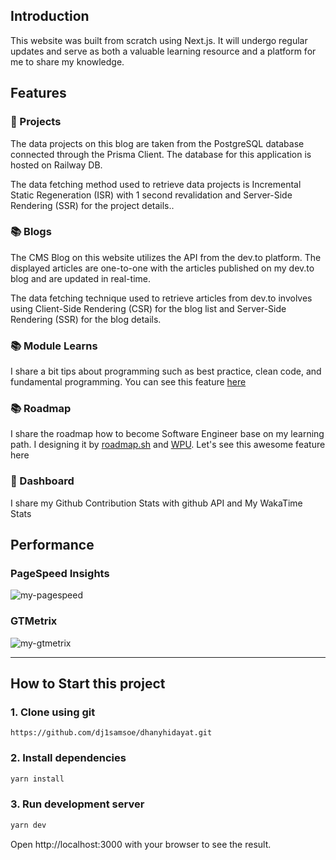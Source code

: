 ## Introduction

This website was built from scratch using Next.js. It will undergo regular updates and serve as both a valuable learning resource and a platform for me to share my knowledge.

## Features

### 📝 Projects

The data projects on this blog are taken from the PostgreSQL database connected through the Prisma Client. The database for this application is hosted on Railway DB.

The data fetching method used to retrieve data projects is Incremental Static Regeneration (ISR) with 1 second revalidation and Server-Side Rendering (SSR) for the project details..

### 📚 Blogs

The CMS Blog on this website utilizes the API from the dev.to platform. The displayed articles are one-to-one with the articles published on my dev.to blog and are updated in real-time.

The data fetching technique used to retrieve articles from dev.to involves using Client-Side Rendering (CSR) for the blog list and Server-Side Rendering (SSR) for the blog details.

### 📚 Module Learns

I share a bit tips about programming such as best practice, clean code, and fundamental programming. You can see this feature [here](https://dhanyhidayat.vercel.app/projects)

### 📚 Roadmap

I share the roadmap how to become Software Engineer base on my learning path. I designing it by [roadmap.sh](https://roadmap.sh/) and [WPU](https://www.youtube.com/@sandhikagalihWPU). Let's see this awesome feature here

### 🚀 Dashboard

I share my Github Contribution Stats with github API and My WakaTime Stats

## Performance

### PageSpeed Insights

<img
  alt="my-pagespeed"
  src="https://res.cloudinary.com/dfcwcfx5z/image/upload/v1694115462/djisamsoe/projects/iblra0vcropc2mxpl6vo.png"
/>

### GTMetrix

<img
  alt="my-gtmetrix"
  src="https://res.cloudinary.com/dfcwcfx5z/image/upload/v1694115463/djisamsoe/projects/ew9yn04kf97prexxwkog.png"
/>

---

## How to Start this project

### 1. Clone using git

```git
https://github.com/dj1samsoe/dhanyhidayat.git
```

### 2. Install dependencies

```bash
yarn install
```

### 3. Run development server

```bash
yarn dev
```

Open http://localhost:3000 with your browser to see the result.
